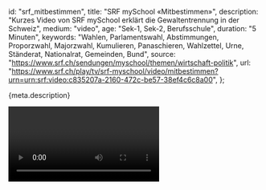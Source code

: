 
  id: "srf_mitbestimmen",
  title: "SRF mySchool «Mitbestimmen»",
  description:
    "Kurzes Video von SRF mySchool erklärt die Gewaltentrennung in der Schweiz",
  medium: "video",
  age: "Sek-1, Sek-2, Berufsschule",
  duration: "5 Minuten",
  keywords:
    "Wahlen, Parlamentswahl, Abstimmungen, Proporzwahl, Majorzwahl, Kumulieren, Panaschieren, Wahlzettel, Urne, Ständerat, Nationalrat, Gemeinden, Bund",
  source: "https://www.srf.ch/sendungen/myschool/themen/wirtschaft-politik",
  url:
    "https://www.srf.ch/play/tv/srf-myschool/video/mitbestimmen?urn=urn:srf:video:c835207a-2160-472c-be57-38ef4c6c8a00",
};

<Ref title={meta.title} source={meta.source} duration={meta.duration}>
  <p>{meta.description}</p>
  <Video url={meta.url} />
</Ref>
